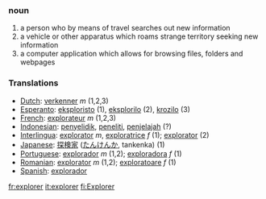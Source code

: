 === noun ===
# a person who by means of travel searches out new information 
# a vehicle or other apparatus which roams strange territory seeking new information
# a computer application which allows for browsing files, folders and webpages

=== Translations ===
*[[Dutch]]: [[verkenner]] ''m'' (1,2,3)
*[[Esperanto]]: [[eksploristo]] (1), [[eksplorilo]] (2), [[krozilo]] (3)
*[[French]]: [[explorateur]] ''m'' (1,2,3)
*[[Indonesian]]: [[selidik|penyelidik]], [[teliti|peneliti]], [[jelajah|penjelajah]] (?)
*[[Interlingua]]: [[explorator]] ''m'', [[exploratrice]] ''f'' (1); [[explorator]] (2)
*[[Japanese]]: [[探検家]] ([[たんけんか]], tankenka) (1)
*[[Portuguese]]: [[explorador]] ''m'' (1,2); [[exploradora]] ''f'' (1)
*[[Romanian]]: [[explorator]] ''m'' (1,2); [[exploratoare]] ''f'' (1)
*[[Spanish]]: [[explorador]]

[[fr:explorer]]
[[it:explorer]]
[[fi:Explorer]]